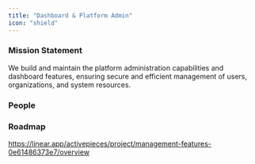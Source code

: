 ```yaml
---
title: "Dashboard & Platform Admin"
icon: "shield"
---
```


### Mission Statement

We build and maintain the platform administration capabilities and dashboard features, ensuring secure and efficient management of users, organizations, and system resources.

### People

<CardGroup col={3}>
<Snippet file="profile/abdulyki.mdx" />
<Snippet file="profile/hazem.mdx" />
<Snippet file="profile/amro.mdx" />
</CardGroup>

### Roadmap

https://linear.app/activepieces/project/management-features-0e61486373e7/overview